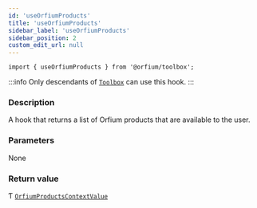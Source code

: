 ```yaml
---
id: 'useOrfiumProducts'
title: 'useOrfiumProducts'
sidebar_label: 'useOrfiumProducts'
sidebar_position: 2
custom_edit_url: null
---
```



`import { useOrfiumProducts } from '@orfium/toolbox';`

:::info
Only descendants of [`Toolbox`](../components/Toolbox) can use this hook.
:::

### Description

A hook that returns a list of Orfium products that are available to the user.

### Parameters

None

### Return value

Ƭ [`OrfiumProductsContextValue`](../types/OrfiumProductsContextValue)

<Type />
